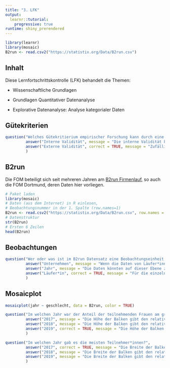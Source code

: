 ```yaml
---
title: "3. LFK"
output: 
  learnr::tutorial:
    progressive: true
runtime: shiny_prerendered
---
```



```r
library(learnr)
library(mosaic)
B2run <- read.csv2("https://statistix.org/Data/B2run.csv")
```

## Inhalt

Diese Lernfortschrittskontrolle (LFK) behandelt die Themen:

- Wissenschaftliche Grundlagen

- Grundlagen Quantitativer Datenanalyse

- Explorative Datenanalyse: Analyse kategorialer Daten


## Gütekriterien

```r
question("Welches Gütekritierium empirischer Forschung kann durch eine zufällige Stichprobe positiv beeinflusst werden?",
         answer("Interne Validität", message = "Die interne Validität kann durch eine zufällige Zuordnung der Werte der unabhängigen Variablen zu den Untersuchungseinheiten positiv beeinflusst werden."),
         answer("Externe Validität", correct = TRUE, message = "Zufällige Stichproben erlauben zumindest eine Generalisierung auf die Population, aus der sie gezogen wurden.")
         )
```


## B2run

Die FOM beteiligt sich seit mehreren Jahren am [B2run Firmenlauf](https://www.b2run.de/run/de/de/infos/was-ist-b2run/index.html), so auch die FOM Dortmund, deren Daten hier vorliegen.

```r
# Paket laden
library(mosaic)
# Daten (aus dem Internet) in R einlesen, 
# Beobachtungsnummer in der 1. Spalte (row.names=1)
B2run <- read.csv2("https://statistix.org/Data/B2run.csv", row.names = 1)
# Datenstruktur
str(B2run)
# Ersten 6 Zeilen
head(B2run)
```


## Beobachtungen

```r
question("Wer oder was ist im B2run Datensatz eine Beobachtungseinheit, d.h., auf welcher Ebene liegen die Daten vor?",
         answer("Unternehmen", message = "Wenn die Daten von Läufer*innen mehrerer Unternehmen vorliegen, könnten diese auf dieser Ebene zusammengefasst werden."),
         answer("Jahr", message = "Die Daten könnten auf dieser Ebene zusammengefasst werden."),
         answer("Läufer*in", correct = TRUE, message = "Für die einzelnen Läufer*innen liegen die Daten eines Laufes vor.")
         )
```


## Mosaicplot

```r
mosaicplot(jahr ~ geschlecht, data = B2run, color = TRUE)
```

```r
question("Im welchen Jahr war der Anteil der teilnehmenden Frauen am größten?",
         answer("2017", message = "Die Höhe der Balken gibt den relativen Anteil nach Geschlecht an."),
         answer("2018", message = "Die Höhe der Balken gibt den relativen Anteil nach Geschlecht an."),
         answer("2019", correct = TRUE, message = "Die Höhe der Balken gibt den relativen Anteil nach Geschlecht an.")
         )
```

```r
question("Im welchen Jahr gab es die meisten Teilnehmer*innen?",
         answer("2017", correct = TRUE, message = "Die Breite der Balken gibt den relativen Anteil nach Jahr an."),
         answer("2018", message = "Die Breite der Balken gibt den relativen Anteil nach Jahr an."),
         answer("2019", message = "Die Breite der Balken gibt den relativen Anteil nach Jahr an.")
         )
```